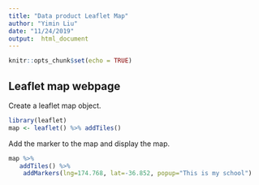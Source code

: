 ```yaml
---
title: "Data product Leaflet Map"
author: "Yimin Liu"
date: "11/24/2019"
output:  html_document
---
```


```r
knitr::opts_chunk$set(echo = TRUE)
```

## Leaflet map webpage

Create a leaflet map object.



```r
library(leaflet)
map <- leaflet() %>% addTiles()
```



Add the marker to the map and display the map.
```r

map %>%
   addTiles() %>%
    addMarkers(lng=174.768, lat=-36.852, popup="This is my school")
```

